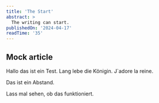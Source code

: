 ```yaml
---
title: 'The Start'
abstract: >
  The writing can start.
publishedOn: '2024-04-17'
readTime: '35'
---
```


## Mock article

<TestComponent />
<AlertText
  title="hallo"
  description="hallo das ist ein test. Lang lebe die Königin. J`adore la reine. 
  Long live the queen. Königin der Nacht. Queen of the night. J`adore la reine de la nuit et la reine de la nuit.
  Long live the queen of the night. Königin der Nacht. Queen of the night. J`adore la reine de la nuit et la reine de la nuit.
  Long live the queen of the night. Königin der Nacht. Queen of the night. J`adore la reine de la nuit et la reine de la nuit.
  Long live the queen of the night. Königin der Nacht. Queen of the night. J`adore la reine de la nuit et la reine de la nuit.
  "
  variant="info"
  showLabel={true}
  labelText="Bevor du startest"
/>
<AlertText
  title="hallo"
  description="hallo das ist ein test. Lang lebe die Königin. J`adore la reine. 
  Long live the queen. Königin der Nacht. Queen of the night. J`adore la reine de la nuit et la reine de la nuit.
  Long live the queen of the night. Königin der Nacht. Queen of the night. J`adore la reine de la nuit et la reine de la nuit.
  Long live the queen of the night. Königin der Nacht. Queen of the night. J`adore la reine de la nuit et la reine de la nuit.
  Long live the queen of the night. Königin der Nacht. Queen of the night. J`adore la reine de la nuit et la reine de la nuit.
  "
  variant="warning"
/>
<AlertText
  title="hallo"
  description="hallo das ist ein test. Lang lebe die Königin. J`adore la reine. 
  Long live the queen. Königin der Nacht. Queen of the night. J`adore la reine de la nuit et la reine de la nuit.
  Long live the queen of the night. Königin der Nacht. Queen of the night. J`adore la reine de la nuit et la reine de la nuit.
  Long live the queen of the night. Königin der Nacht. Queen of the night. J`adore la reine de la nuit et la reine de la nuit.
  Long live the queen of the night. Königin der Nacht. Queen of the night. J`adore la reine de la nuit et la reine de la nuit.
  "
  variant="success"
/>

Hallo das ist ein Test. Lang lebe die Königin. J`adore la reine.

Das ist ein Abstand.

Lass mal sehen, ob das funktioniert.

<Signature />
